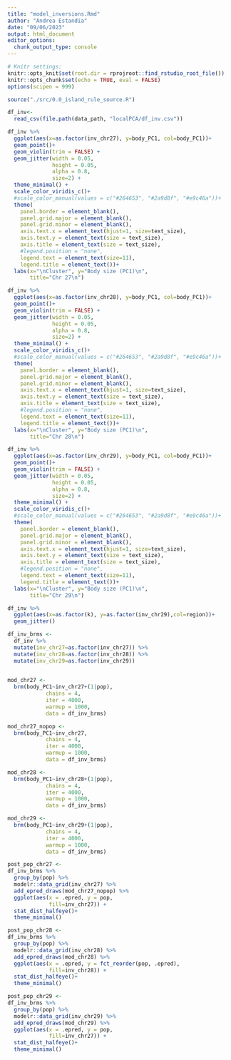 ```yaml
---
title: "model_inversions.Rmd"
author: "Andrea Estandia"
date: "09/06/2023"
output: html_document
editor_options: 
  chunk_output_type: console
---
```

```r
# Knitr settings: 
knitr::opts_knit$set(root.dir = rprojroot::find_rstudio_root_file())
knitr::opts_chunk$set(echo = TRUE, eval = FALSE)
options(scipen = 999)
```

```r
source("./src/0.0_island_rule_source.R")
```


```r
df_inv<- 
  read_csv(file.path(data_path, "localPCA/df_inv.csv"))
```

```r
df_inv %>% 
  ggplot(aes(x=as.factor(inv_chr27), y=body_PC1, col=body_PC1))+
  geom_point()+
  geom_violin(trim = FALSE) +
  geom_jitter(width = 0.05,
              height = 0.05,
              alpha = 0.8,
              size=2) +
  theme_minimal() +
  scale_color_viridis_c()+
  #scale_color_manual(values = c("#264653", "#2a9d8f", "#e9c46a"))+
  theme(
    panel.border = element_blank(),
    panel.grid.major = element_blank(),
    panel.grid.minor = element_blank(), 
    axis.text.x = element_text(hjust=1, size=text_size),
    axis.text.y = element_text(size = text_size),
    axis.title = element_text(size = text_size),
    #legend.position = "none",
    legend.text = element_text(size=11),
    legend.title = element_text())+
  labs(x="\nCluster", y="Body size (PC1)\n", 
       title="Chr 27\n")

df_inv %>% 
  ggplot(aes(x=as.factor(inv_chr28), y=body_PC1, col=body_PC1))+
  geom_point()+
  geom_violin(trim = FALSE) +
  geom_jitter(width = 0.05,
              height = 0.05,
              alpha = 0.8,
              size=2) +
  theme_minimal() +
  scale_color_viridis_c()+
  #scale_color_manual(values = c("#264653", "#2a9d8f", "#e9c46a"))+
  theme(
    panel.border = element_blank(),
    panel.grid.major = element_blank(),
    panel.grid.minor = element_blank(), 
    axis.text.x = element_text(hjust=1, size=text_size),
    axis.text.y = element_text(size = text_size),
    axis.title = element_text(size = text_size),
    #legend.position = "none",
    legend.text = element_text(size=11),
    legend.title = element_text())+
  labs(x="\nCluster", y="Body size (PC1)\n", 
       title="Chr 28\n")

df_inv %>% 
  ggplot(aes(x=as.factor(inv_chr29), y=body_PC1, col=body_PC1))+
  geom_point()+
  geom_violin(trim = FALSE) +
  geom_jitter(width = 0.05,
              height = 0.05,
              alpha = 0.8,
              size=2) +
  theme_minimal() +
  scale_color_viridis_c()+
  #scale_color_manual(values = c("#264653", "#2a9d8f", "#e9c46a"))+
  theme(
    panel.border = element_blank(),
    panel.grid.major = element_blank(),
    panel.grid.minor = element_blank(), 
    axis.text.x = element_text(hjust=1, size=text_size),
    axis.text.y = element_text(size = text_size),
    axis.title = element_text(size = text_size),
    #legend.position = "none",
    legend.text = element_text(size=11),
    legend.title = element_text())+
  labs(x="\nCluster", y="Body size (PC1)\n", 
       title="Chr 29\n")
```

```r
df_inv %>% 
  ggplot(aes(x=as.factor(k), y=as.factor(inv_chr29),col=region))+
  geom_jitter()
```

```r
df_inv_brms <-
  df_inv %>% 
  mutate(inv_chr27=as.factor(inv_chr27)) %>% 
  mutate(inv_chr28=as.factor(inv_chr28)) %>% 
  mutate(inv_chr29=as.factor(inv_chr29))
  

mod_chr27 <-
  brm(body_PC1~inv_chr27+(1|pop),
            chains = 4,
            iter = 4000,
            warmup = 1000,
            data = df_inv_brms)

mod_chr27_nopop <-
  brm(body_PC1~inv_chr27,
            chains = 4,
            iter = 4000,
            warmup = 1000,
            data = df_inv_brms)

mod_chr28 <-
  brm(body_PC1~inv_chr28+(1|pop),
            chains = 4,
            iter = 4000,
            warmup = 1000,
            data = df_inv_brms)

mod_chr29 <-
  brm(body_PC1~inv_chr29+(1|pop),
            chains = 4,
            iter = 4000,
            warmup = 1000,
            data = df_inv_brms)
```

```r
post_pop_chr27 <-
df_inv_brms %>%
  group_by(pop) %>% 
  modelr::data_grid(inv_chr27) %>%
  add_epred_draws(mod_chr27_nopop) %>%
  ggplot(aes(x = .epred, y = pop, 
             fill=inv_chr27)) +
  stat_dist_halfeye()+
  theme_minimal()

post_pop_chr28 <-
df_inv_brms %>%
  group_by(pop) %>% 
  modelr::data_grid(inv_chr28) %>%
  add_epred_draws(mod_chr28) %>%
  ggplot(aes(x = .epred, y = fct_reorder(pop, .epred), 
             fill=inv_chr28)) +
  stat_dist_halfeye()+
  theme_minimal()

post_pop_chr29 <-
df_inv_brms %>%
  group_by(pop) %>% 
  modelr::data_grid(inv_chr29) %>%
  add_epred_draws(mod_chr29) %>%
  ggplot(aes(x = .epred, y = pop, 
             fill=inv_chr27)) +
  stat_dist_halfeye()+
  theme_minimal()
```

